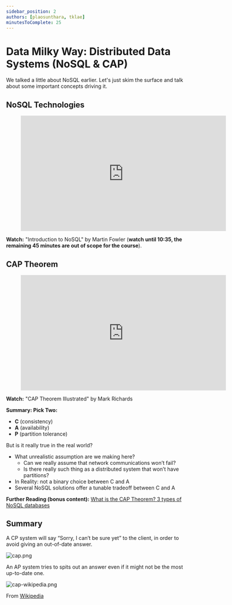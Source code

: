 ```yaml
---
sidebar_position: 2
authors: [plaosunthara, tklae]
minutesToComplete: 25
---
```


# Data Milky Way: Distributed Data Systems (NoSQL & CAP)
We talked a little about NoSQL earlier. Let's just skim the surface and talk about some important concepts driving it.

## NoSQL Technologies
<div style={{textAlign: 'center'}}>

<figure class="video-container">
    <iframe width="560" height="315" src="https://www.youtube.com/embed/qI_g07C_Q5I?t=475" title="YouTube video player" frameborder="0" allow="accelerometer; autoplay; clipboard-write; encrypted-media; gyroscope; picture-in-picture" allowfullscreen></iframe>
</figure>

**Watch:** "Introduction to NoSQL" by Martin Fowler (**watch until 10:35, the remaining 45 minutes are out of scope for the course**).

</div>


## CAP Theorem

<div style={{textAlign: 'center'}}>

<figure class="video-container">
    <iframe width="560" height="315" src="https://www.youtube.com/embed/9SSvdLnmDiI" title="YouTube video player" frameborder="0" allow="accelerometer; autoplay; clipboard-write; encrypted-media; gyroscope; picture-in-picture" allowfullscreen></iframe>
</figure>

**Watch:** "CAP Theorem Illustrated" by Mark Richards

</div>



**Summary: Pick Two:**
* **C** (consistency)
* **A** (availability)
* **P** (partition tolerance)

But is it really true in the real world?
* What unrealistic assumption are we making here?
  * Can we really assume that network communications won’t fail?
  * Is there really such thing as a distributed system that won’t have partitions?
* In Reality: not a binary choice between C and A
* Several NoSQL solutions offer a tunable tradeoff between C and A


**Further Reading (bonus content):** [What is the CAP Theorem? 3 types of NoSQL databases](https://www.ibm.com/cloud/learn/cap-theorem#toc-the-cap-in-9y9p3uen)


## Summary
A CP system will say “Sorry, I can’t be sure yet” to the client, in order to avoid giving an out-of-date answer.

<div style={{textAlign: 'center'}}>

![cap.png](./assets/cap.png)

</div>

An AP system tries to spits out an answer even if it might not be the most up-to-date one.

<div style={{textAlign: 'center'}}>

![cap-wikipedia.png](./assets/cap-wikipedia.png)

From [Wikipedia](https://en.wikipedia.org/wiki/CAP_theorem)

</div>

